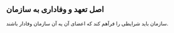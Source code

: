 ## اصل تعهد و وفاداری به سازمان

 سازمان باید شرایطی را فرآهم کند که اعضای آن یه آن سازمان وفادار باشند.
